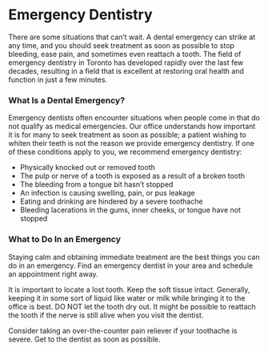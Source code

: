 # Emergency Dentistry

There are some situations that can’t wait. A dental emergency can strike at any time, and you should seek treatment as soon as possible to stop bleeding, ease pain, and sometimes even reattach a tooth. The field of emergency dentistry in Toronto has developed rapidly over the last few decades, resulting in a field that is excellent at restoring oral health and function in just a few minutes.

### What Is a Dental Emergency?

Emergency dentists often encounter situations when people come in that do not qualify as medical emergencies. Our office understands how important it is for many to seek treatment as soon as possible; a patient wishing to whiten their teeth is not the reason we provide emergency dentistry. If one of these conditions apply to you, we recommend emergency dentistry:

- Physically knocked out or removed tooth
- The pulp or nerve of a tooth is exposed as a result of a broken tooth
- The bleeding from a tongue bit hasn’t stopped
- An infection is causing swelling, pain, or pus leakage
- Eating and drinking are hindered by a severe toothache
- Bleeding lacerations in the gums, inner cheeks, or tongue have not stopped

### What to Do In an Emergency

Staying calm and obtaining immediate treatment are the best things you can do in an emergency. Find an emergency dentist in your area and schedule an appointment right away.

It is important to locate a lost tooth. Keep the soft tissue intact. Generally, keeping it in some sort of liquid like water or milk while bringing it to the office is best. DO NOT let the tooth dry out. It might be possible to reattach the tooth if the nerve is still alive when you visit the dentist.

Consider taking an over-the-counter pain reliever if your toothache is severe. Get to the dentist as soon as possible.